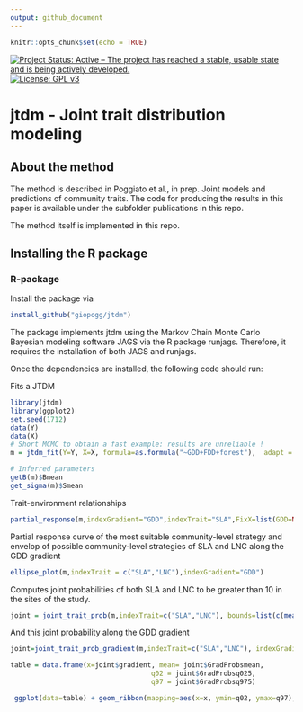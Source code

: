 ```yaml
---
output: github_document
---
```


<!-- README.md is generated from README.Rmd. Please edit that file -->

```r
knitr::opts_chunk$set(echo = TRUE)
```

[![Project Status: Active – The project has reached a stable, usable state and is being actively developed.](http://www.repostatus.org/badges/latest/active.svg)](http://www.repostatus.org/#active)
[![License: GPL v3](https://img.shields.io/badge/License-GPL%20v3-blue.svg)](https://www.gnu.org/licenses/gpl-3.0)



# jtdm - Joint trait distribution modeling

## About the method

The method is described in Poggiato et al., in prep. Joint models and predictions of community traits. The code for producing the results in this paper is available under the subfolder publications in this repo.

The method itself is implemented in this repo.

## Installing the R package

### R-package

Install the package via
```r
install_github("giopogg/jtdm")
```

The package implements jtdm using the Markov Chain Monte Carlo Bayesian modeling software JAGS via the R package runjags. Therefore, it requires the installation of both JAGS and runjags. 

Once the dependencies are installed, the following code should run:

Fits a JTDM
```r
library(jtdm)
library(ggplot2)
set.seed(1712)
data(Y)
data(X)
# Short MCMC to obtain a fast example: results are unreliable !
m = jtdm_fit(Y=Y, X=X, formula=as.formula("~GDD+FDD+forest"),  adapt = 10, burnin = 100, sample = 100)

# Inferred parameters
getB(m)$Bmean
get_sigma(m)$Smean
```
Trait-environment relationships
```r
partial_response(m,indexGradient="GDD",indexTrait="SLA",FixX=list(GDD=NULL,FDD=NULL,forest=1))$p
```

Partial response curve of the most suitable community-level strategy and envelop of possible community-level strategies of SLA and LNC along the GDD gradient
```r
ellipse_plot(m,indexTrait = c("SLA","LNC"),indexGradient="GDD")
```

Computes joint probabilities of both SLA and LNC to be greater than 10 in the sites of the study.
```r
joint = joint_trait_prob(m,indexTrait=c("SLA","LNC"), bounds=list(c(mean(Y[,"SLA"]),Inf),c(mean(Y[,"SLA"]),Inf)))

```

And this joint probability along the GDD gradient
```r
joint=joint_trait_prob_gradient(m,indexTrait=c("SLA","LNC"), indexGradient="GDD", bounds=list(c(mean(Y[,"SLA"]),Inf),c(mean(Y[,"SLA"]),Inf)))

table = data.frame(x=joint$gradient, mean= joint$GradProbsmean,
                                   q02 = joint$GradProbsq025,
                                   q97 = joint$GradProbsq975)

 ggplot(data=table) + geom_ribbon(mapping=aes(x=x, ymin=q02, ymax=q97),position = position_dodge(0.3), size=1,alpha=0.2) + geom_line(mapping=aes(x=x, y=mean), size=1, position=position_dodge(width=0.3),col="#F8766D") + xlab("GDD")  + theme_classic() +              ggtitle("Joint probability of SLA and LNC to be both greater than 10 as a function of GDD")



```
